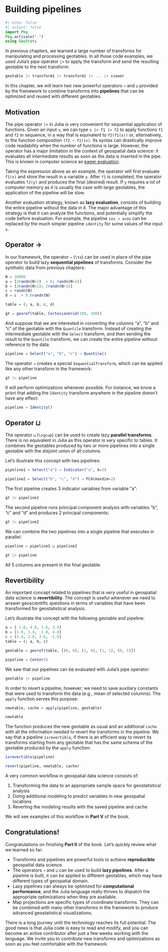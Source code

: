 # Building pipelines

```julia
#| echo: false
#| output: false
import Pkg
Pkg.activate(".")
using GeoStats
```

In previous chapters, we learned a large number of transforms for
manipulating and processing geotables. In all those code examples,
we used Julia's pipe operator `|>` to apply the transform and send
the resulting geotable to the next transform:

```julia
geotable |> transform1 |> transform2 |> ... |> viewer
```

In this chapter, we will learn two new powerful operators `→` and `⊔` provided
by the framework to combine transforms into **pipelines** that can be optimized
and reused with different geotables.

## Motivation

The pipe operator `|>` in Julia is very convenient for sequential application of functions.
Given an input `x`, we can type `x |> f1 |> f2` to apply functions `f1` and `f2` in sequence,
in a way that is equivalent to `f2(f1(x))` or, alternatively, to the function composition
`(f2 ∘ f1)(x)`.
Its syntax can drastically improve code readability when the number of functions is large.
However, the operator has a major limitation in the context of geospatial data science:
it evaluates all intermediate results as soon as the data is inserted in the pipe.
This is known in computer science as [eager evaluation](https://en.wikipedia.org/wiki/Evaluation_strategy).

Taking the expression above as an example, the operator will first evaluate `f1(x)` and store
the result in a variable `y`. After `f1` is completed, the operator evaluates `f2(y)` and
produces the final (desired) result. If `y` requires a lot of computer memory as it is usually
the case with large geotables, the application of the pipeline will be slow.

Another evaluation strategy, known as **lazy evaluation**, consists of building the entire
pipeline without the data in it. The major advantage of this strategy is that it can analyze
the functions, and potentially simplify the code before evaluation. For example, the pipeline
`cos → acos` can be replaced by the much simpler pipeline `identity` for some values of the
input `x`.

## Operator → 

In our framework, the operator `→` (`\to`) can be used in place of the pipe operator to build
lazy **sequential pipelines** of transforms. Consider the synthetic data from previous chapters:

```julia
N = 10000
a = [2randn(N÷2) .+ 6; randn(N÷2)]
b = [3randn(N÷2); 2randn(N÷2)]
c = randn(N)
d = c .+ 0.6randn(N)

table = (; a, b, c, d)

gt = georef(table, CartesianGrid(100, 100))
```

And suppose that we are interested in converting the columns "a", "b" and "c" of the geotable with
the `Quantile` transform. Instead of creating the intermediate geotable with the `Select` transform,
and then sending the result to the `Quantile` transform, we can create the entire pipeline without
reference to the data:

```julia
pipeline = Select("a", "b", "c") → Quantile()
```

The operator `→` creates a special `SequentialTransform`, which can be applied like any other
transform in the framework:

```julia
gt |> pipeline
```

It will perform optimizations whenever possible. For instance, we know a priori that adding the
`Identity` transform anywhere in the pipeline doesn't have any effect:

```julia
pipeline → Identity()
```

## Operator ⊔

The operator `⊔` (`\sqcup`) can be used to create lazy **parallel transforms**. There is no
equivalent in Julia as this operator is very specific to tables. It combines the geotables
produced by two or more pipelines into a single geotable with the disjoint union of all
columns.

Let's illustrate this concept with two pipelines:

```julia
pipeline1 = Select("a") → Indicator("a", k=3)
```

```julia
pipeline2 = Select("b", "c", "d") → PCA(maxdim=2)
```

The first pipeline creates 3 indicator variables from variable "a":

```julia
gt |> pipeline1
```

The second pipeline runs principal component analysis with variables "b", "c" and "d"
and produces 2 principal components:

```julia
gt |> pipeline2
```

We can combine the two pipelines into a single pipeline that executes in parallel:

```julia
pipeline = pipeline1 ⊔ pipeline2
```

```julia
gt |> pipeline
```

All 5 columns are present in the final geotable.

## Revertibility

An important concept related to pipelines that is very useful in
geospatial data science is **revertibility**. The concept is useful
whenever we need to answer geoscientific questions in terms of
variables that have been transformed for geostatistical analysis.

Let's illustrate the concept with the following geotable and pipeline:

```julia
a = [-1.0, 4.0, 1.6, 3.4]
b = [1.6, 3.4, -1.0, 4.0]
c = [3.4, 2.0, 3.6, -1.0]
table = (; a, b, c)

geotable = georef(table, [(0, 0), (1, 0), (1, 1), (0, 1)])
```

```julia
pipeline = Center()
``` 

We saw that our pipelines can be evaluated with Julia's pipe operator:

```julia
geotable |> pipeline
```

In order to revert a pipeline, however; we need to save auxiliary constants that
were used to transform the data (e.g., mean of selected columns). The `apply` function
serves this purpose:

```julia
newtable, cache = apply(pipeline, geotable)

newtable
```

The function produces the new geotable as usual and an additional `cache`
with all the information needed to revert the transforms in the pipeline.
We say that a pipeline `isrevertible`, if there is an efficient way to
revert its transforms starting from any geotable that has the same schema
of the geotable produced by the `apply` function:

```julia
isrevertible(pipeline)
```

```julia
revert(pipeline, newtable, cache)
```

A very common workflow in geospatial data science consists of:

1. Transforming the data to an appropriate sample space for geostatistical analysis
2. Doing additional modeling to predict variables in new geospatial locations
3. Reverting the modeling results with the saved pipeline and cache

We will see examples of this workflow in **Part V** of the book.

## Congratulations!

Congratulations on finishing **Part II** of the book. Let’s quickly review what
we learned so far:

- Transforms and pipelines are powerful tools to achieve **reproducible**
  geospatial data science.
- The operators `→` and `⊔` can be used to build **lazy pipelines**. After
  a pipeline is built, it can be applied to different geotables, which may
  have different types of geospatial domain.
- Lazy pipelines can always be optimized for **computational performance**,
  and the Julia language really thrives to dispatch the appropriate
  optimizations when they are available.
- Map projections are specific types of coordinate transforms. They can be
  combined with many other transforms in the framework to produce advanced
  geostatistical visualizations.

There is a long journey until the technology reaches its full potential.
The good news is that Julia code is easy to read and modify, and
you can become an active contributor after just a few weeks working with
the language. We invite you to contribute new transforms and optimizations
as soon as you feel comfortable with the framework.